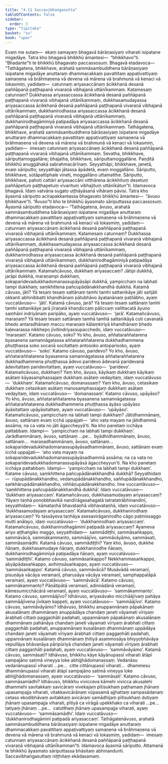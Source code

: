 ```yaml
---
title: "4.11 Saccavibhaṅgasutta"
tableOfContents: false
sidebar:
  order: 3
type: "tipitaka"
basket: "su"
book: "upar"
---
```



<DynamicBreadcrumb />

<Division number="371" book="upar" bookNo="11" page="291">

<Paragraph number="1045" book="upar">
Evaṃ me sutaṃ—  ekaṃ samayaṃ bhagavā bārāṇasiyaṃ viharati isipatane migadāye. Tatra kho bhagavā bhikkhū āmantesi—  “bhikkhavo”ti. “Bhadante”ti te bhikkhū bhagavato paccassosuṃ. Bhagavā etadavoca—
</Paragraph>

<Paragraph number="1046" book="upar">
“Tathāgatena, bhikkhave, arahatā sammāsambuddhena bārāṇasiyaṃ isipatane migadāye anuttaraṃ dhammacakkaṃ pavattitaṃ appaṭivattiyaṃ samaṇena vā brāhmaṇena vā devena vā mārena vā brahmunā vā kenaci vā lokasmiṃ, yadidaṃ—  catunnaṃ ariyasaccānaṃ ācikkhanā desanā paññāpanā paṭṭhapanā vivaraṇā vibhajanā uttānīkammaṃ. Katamesaṃ catunnaṃ? Dukkhassa ariyasaccassa ācikkhanā desanā paññāpanā paṭṭhapanā vivaraṇā vibhajanā uttānīkammaṃ, dukkhasamudayassa ariyasaccassa ācikkhanā desanā paññāpanā paṭṭhapanā vivaraṇā vibhajanā uttānīkammaṃ, dukkhanirodhassa ariyasaccassa ācikkhanā desanā paññāpanā paṭṭhapanā vivaraṇā vibhajanā uttānīkammaṃ, dukkhanirodhagāminiyā paṭipadāya ariyasaccassa ācikkhanā desanā paññāpanā paṭṭhapanā vivaraṇā vibhajanā uttānīkammaṃ. Tathāgatena, bhikkhave, arahatā sammāsambuddhena bārāṇasiyaṃ isipatane migadāye anuttaraṃ dhammacakkaṃ pavattitaṃ appaṭivattiyaṃ samaṇena vā brāhmaṇena vā devena vā mārena vā brahmunā vā kenaci vā lokasmiṃ, yadidaṃ—  imesaṃ catunnaṃ ariyasaccānaṃ ācikkhanā desanā paññāpanā paṭṭhapanā vivaraṇā vibhajanā uttānīkammaṃ.
</Paragraph>

<Paragraph number="1047" book="upar">
Sevatha, bhikkhave, sāriputtamoggallāne; bhajatha, bhikkhave, sāriputtamoggallāne. Paṇḍitā bhikkhū anuggāhakā sabrahmacārīnaṃ. Seyyathāpi, bhikkhave, janetā, evaṃ sāriputto; seyyathāpi jātassa āpādetā, evaṃ moggallāno. Sāriputto, bhikkhave, sotāpattiphale vineti, moggallāno uttamatthe. Sāriputto, bhikkhave, pahoti cattāri ariyasaccāni vitthārena ācikkhituṃ desetuṃ paññāpetuṃ paṭṭhapetuṃ vivarituṃ vibhajituṃ uttānīkātun”ti. Idamavoca bhagavā. Idaṃ vatvāna sugato uṭṭhāyāsanā vihāraṃ pāvisi.
</Paragraph>

</Division>
<Division number="372" book="upar" bookNo="11" page="291">

<Paragraph number="1048" book="upar">
Tatra kho āyasmā sāriputto acirapakkantassa bhagavato bhikkhū āmantesi—  “āvuso bhikkhave”ti. “Āvuso”ti kho te bhikkhū āyasmato sāriputtassa paccassosuṃ. Āyasmā sāriputto etadavoca—
</Paragraph>

<Paragraph number="1049" book="upar">
“Tathāgatena, āvuso, arahatā sammāsambuddhena bārāṇasiyaṃ isipatane migadāye anuttaraṃ dhammacakkaṃ pavattitaṃ appaṭivattiyaṃ samaṇena vā brāhmaṇena vā devena vā mārena vā brahmunā vā kenaci vā lokasmiṃ, yadidaṃ—  catunnaṃ ariyasaccānaṃ ācikkhanā desanā paññāpanā paṭṭhapanā vivaraṇā vibhajanā uttānīkammaṃ. Katamesaṃ catunnaṃ? Dukkhassa ariyasaccassa ācikkhanā desanā paññāpanā paṭṭhapanā vivaraṇā vibhajanā uttānīkammaṃ, dukkhasamudayassa ariyasaccassa ācikkhanā desanā paññāpanā paṭṭhapanā vivaraṇā vibhajanā uttānīkammaṃ, dukkhanirodhassa ariyasaccassa ācikkhanā desanā paññāpanā paṭṭhapanā vivaraṇā vibhajanā uttānīkammaṃ, dukkhanirodhagāminiyā paṭipadāya ariyasaccassa ācikkhanā desanā paññāpanā paṭṭhapanā vivaraṇā vibhajanā uttānīkammaṃ.
</Paragraph>

</Division>
<Division number="373" book="upar" bookNo="11" page="292">

<Paragraph number="1050" book="upar">
Katamañcāvuso, dukkhaṃ ariyasaccaṃ? Jātipi dukkhā, jarāpi dukkhā, maraṇampi dukkhaṃ, sokaparidevadukkhadomanassupāyāsāpi dukkhā, yampicchaṃ na labhati tampi dukkhaṃ; saṃkhittena pañcupādānakkhandhā dukkhā.
</Paragraph>

<Paragraph number="1051" book="upar">
Katamā cāvuso, jāti? Yā tesaṃ tesaṃ sattānaṃ tamhi tamhi sattanikāye jāti sañjāti okkanti abhinibbatti khandhānaṃ pātubhāvo āyatanānaṃ paṭilābho, ayaṃ vuccatāvuso—  ‘jāti’.
</Paragraph>

<Paragraph number="1052" book="upar">
Katamā cāvuso, jarā? Yā tesaṃ tesaṃ sattānaṃ tamhi tamhi sattanikāye jarā jīraṇatā khaṇḍiccaṃ pāliccaṃ valittacatā āyuno saṃhāni indriyānaṃ paripāko, ayaṃ vuccatāvuso—  ‘jarā’.
</Paragraph>

<Paragraph number="1053" book="upar">
Katamañcāvuso, maraṇaṃ? Yā tesaṃ tesaṃ sattānaṃ tamhā tamhā sattanikāyā cuti cavanatā bhedo antaradhānaṃ maccu maraṇaṃ kālaṃkiriyā khandhānaṃ bhedo kaḷevarassa nikkhepo jīvitindriyassupacchedo, idaṃ vuccatāvuso—  ‘maraṇaṃ’.
</Paragraph>

<Paragraph number="1054" book="upar">
Katamo cāvuso, soko? Yo kho, āvuso, aññataraññatarena byasanena samannāgatassa aññataraññatarena dukkhadhammena phuṭṭhassa soko socanā socitattaṃ antosoko antoparisoko, ayaṃ vuccatāvuso—  ‘soko’.
</Paragraph>

<Paragraph number="1055" book="upar">
Katamo cāvuso, paridevo? Yo kho, āvuso, aññataraññatarena byasanena samannāgatassa aññataraññatarena dukkhadhammena phuṭṭhassa ādevo paridevo ādevanā paridevanā ādevitattaṃ paridevitattaṃ, ayaṃ vuccatāvuso—  ‘paridevo’.
</Paragraph>

<Paragraph number="1056" book="upar">
Katamañcāvuso, dukkhaṃ? Yaṃ kho, āvuso, kāyikaṃ dukkhaṃ kāyikaṃ asātaṃ kāyasamphassajaṃ dukkhaṃ asātaṃ vedayitaṃ, idaṃ vuccatāvuso—  ‘dukkhaṃ’.
</Paragraph>

<Paragraph number="1057" book="upar">
Katamañcāvuso, domanassaṃ? Yaṃ kho, āvuso, cetasikaṃ dukkhaṃ cetasikaṃ asātaṃ manosamphassajaṃ dukkhaṃ asātaṃ vedayitaṃ, idaṃ vuccatāvuso—  ‘domanassaṃ’.
</Paragraph>

<Paragraph number="1058" book="upar">
Katamo cāvuso, upāyāso? Yo kho, āvuso, aññataraññatarena byasanena samannāgatassa aññataraññatarena dukkhadhammena phuṭṭhassa āyāso upāyāso āyāsitattaṃ upāyāsitattaṃ, ayaṃ vuccatāvuso—  ‘upāyāso’.
</Paragraph>

<Paragraph number="1059" book="upar">
Katamañcāvuso, yampicchaṃ na labhati tampi dukkhaṃ? Jātidhammānaṃ, āvuso, sattānaṃ evaṃ icchā uppajjati—  ‘aho vata mayaṃ na jātidhammā assāma; na ca vata no jāti āgaccheyyā’ti. Na kho panetaṃ icchāya pattabbaṃ. Idampi—  ‘yampicchaṃ na labhati tampi dukkhaṃ’. Jarādhammānaṃ, āvuso, sattānaṃ …pe…  byādhidhammānaṃ, āvuso, sattānaṃ…  maraṇadhammānaṃ, āvuso, sattānaṃ…  sokaparidevadukkhadomanassupāyāsadhammānaṃ, āvuso, sattānaṃ evaṃ icchā uppajjati—  ‘aho vata mayaṃ na sokaparidevadukkhadomanassupāyāsadhammā assāma; na ca vata no sokaparidevadukkhadomanassupāyāsā āgaccheyyun’ti. Na kho panetaṃ icchāya pattabbaṃ. Idampi—  ‘yampicchaṃ na labhati tampi dukkhaṃ’.
</Paragraph>

<Paragraph number="1060" book="upar">
Katame cāvuso, saṃkhittena pañcupādānakkhandhā dukkhā? Seyyathidaṃ—  rūpupādānakkhandho, vedanupādānakkhandho, saññupādānakkhandho, saṅkhārupādānakkhandho, viññāṇupādānakkhandho. Ime vuccantāvuso—  ‘saṃkhittena pañcupādānakkhandhā dukkhā’. Idaṃ vuccatāvuso—  ‘dukkhaṃ ariyasaccaṃ’.
</Paragraph>

</Division>
<Division number="374" book="upar" bookNo="11" page="293">

<Paragraph number="1061" book="upar">
Katamañcāvuso, dukkhasamudayaṃ ariyasaccaṃ? Yāyaṃ taṇhā ponobbhavikā nandīrāgasahagatā tatratatrābhinandinī, seyyathidaṃ—  kāmataṇhā bhavataṇhā vibhavataṇhā, idaṃ vuccatāvuso—  ‘dukkhasamudayaṃ ariyasaccaṃ’.
</Paragraph>

<Paragraph number="1062" book="upar">
Katamañcāvuso, dukkhanirodhaṃ ariyasaccaṃ? Yo tassāyeva taṇhāya asesavirāganirodho cāgo paṭinissaggo mutti anālayo, idaṃ vuccatāvuso—  ‘dukkhanirodhaṃ ariyasaccaṃ’.
</Paragraph>

</Division>
<Division number="375" book="upar" bookNo="11" page="294">

<Paragraph number="1063" book="upar">
Katamañcāvuso, dukkhanirodhagāminī paṭipadā ariyasaccaṃ? Ayameva ariyo aṭṭhaṅgiko maggo, seyyathidaṃ—  sammādiṭṭhi, sammāsaṅkappo, sammāvācā, sammākammanto, sammāājīvo, sammāvāyāmo, sammāsati, sammāsamādhi.
</Paragraph>

<Paragraph number="1064" book="upar">
Katamā cāvuso, sammādiṭṭhi? Yaṃ kho, āvuso, dukkhe ñāṇaṃ, dukkhasamudaye ñāṇaṃ, dukkhanirodhe ñāṇaṃ, dukkhanirodhagāminiyā paṭipadāya ñāṇaṃ, ayaṃ vuccatāvuso—  ‘sammādiṭṭhi’.
</Paragraph>

<Paragraph number="1065" book="upar">
Katamo cāvuso, sammāsaṅkappo? Nekkhammasaṅkappo, abyāpādasaṅkappo, avihiṃsāsaṅkappo, ayaṃ vuccatāvuso—  ‘sammāsaṅkappo’.
</Paragraph>

<Paragraph number="1066" book="upar">
Katamā cāvuso, sammāvācā? Musāvādā veramaṇī, pisuṇāya vācāya veramaṇī, pharusāya vācāya veramaṇī, samphappalāpā veramaṇī, ayaṃ vuccatāvuso—  ‘sammāvācā’.
</Paragraph>

<Paragraph number="1067" book="upar">
Katamo cāvuso, sammākammanto? Pāṇātipātā veramaṇī, adinnādānā veramaṇī, kāmesumicchācārā veramaṇī, ayaṃ vuccatāvuso—  ‘sammākammanto’.
</Paragraph>

<Paragraph number="1068" book="upar">
Katamo cāvuso, sammāājīvo? Idhāvuso, ariyasāvako micchāājīvaṃ pahāya sammāājīvena jīvikaṃ kappeti, ayaṃ vuccatāvuso—  ‘sammāājīvo’.
</Paragraph>

<Paragraph number="1069" book="upar">
Katamo cāvuso, sammāvāyāmo? Idhāvuso, bhikkhu anuppannānaṃ pāpakānaṃ akusalānaṃ dhammānaṃ anuppādāya chandaṃ janeti vāyamati vīriyaṃ ārabhati cittaṃ paggaṇhāti padahati, uppannānaṃ pāpakānaṃ akusalānaṃ dhammānaṃ pahānāya chandaṃ janeti vāyamati vīriyaṃ ārabhati cittaṃ paggaṇhāti padahati, anuppannānaṃ kusalānaṃ dhammānaṃ uppādāya chandaṃ janeti vāyamati vīriyaṃ ārabhati cittaṃ paggaṇhāti padahati, uppannānaṃ kusalānaṃ dhammānaṃ ṭhitiyā asammosāya bhiyyobhāvāya vepullāya bhāvanāya pāripūriyā chandaṃ janeti vāyamati vīriyaṃ ārabhati cittaṃ paggaṇhāti padahati, ayaṃ vuccatāvuso—  ‘sammāvāyāmo’.
</Paragraph>

<Paragraph number="1070" book="upar">
Katamā cāvuso, sammāsati? Idhāvuso, bhikkhu kāye kāyānupassī viharati ātāpī sampajāno satimā vineyya loke abhijjhādomanassaṃ. Vedanāsu vedanānupassī viharati …pe…  citte cittānupassī viharati…  dhammesu dhammānupassī viharati ātāpī sampajāno satimā vineyya loke abhijjhādomanassaṃ, ayaṃ vuccatāvuso—  ‘sammāsati’.
</Paragraph>

<Paragraph number="1071" book="upar">
Katamo cāvuso, sammāsamādhi? Idhāvuso, bhikkhu vivicceva kāmehi vivicca akusalehi dhammehi savitakkaṃ savicāraṃ vivekajaṃ pītisukhaṃ paṭhamaṃ jhānaṃ upasampajja viharati, vitakkavicārānaṃ vūpasamā ajjhattaṃ sampasādanaṃ cetaso ekodibhāvaṃ avitakkaṃ avicāraṃ samādhijaṃ pītisukhaṃ dutiyaṃ jhānaṃ upasampajja viharati, pītiyā ca virāgā upekkhako ca viharati …pe…  tatiyaṃ jhānaṃ …pe…  catutthaṃ jhānaṃ upasampajja viharati, ayaṃ vuccatāvuso—  ‘sammāsamādhi’. Idaṃ vuccatāvuso—  ‘dukkhanirodhagāminī paṭipadā ariyasaccaṃ’.
</Paragraph>

<Paragraph number="1072" book="upar">
Tathāgatenāvuso, arahatā sammāsambuddhena bārāṇasiyaṃ isipatane migadāye anuttaraṃ dhammacakkaṃ pavattitaṃ appaṭivattiyaṃ samaṇena vā brāhmaṇena vā devena vā mārena vā brahmunā vā kenaci vā lokasmiṃ, yadidaṃ—  imesaṃ catunnaṃ ariyasaccānaṃ ācikkhanā desanā paññāpanā paṭṭhapanā vivaraṇā vibhajanā uttānīkamman”ti.
</Paragraph>

<Paragraph number="1073" book="upar">
Idamavoca āyasmā sāriputto. Attamanā te bhikkhū āyasmato sāriputtassa bhāsitaṃ abhinandunti.

</Paragraph>
</Division>

<Paragraph number="1074" type="center" book="upar">
Saccavibhaṅgasuttaṃ niṭṭhitaṃ ekādasamaṃ.
</Paragraph>